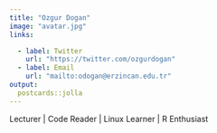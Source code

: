 ```yaml
---
title: "Ozgur Dogan"
image: "avatar.jpg"
links:

  - label: Twitter
    url: "https://twitter.com/ozgurdogan"
  - label: Email
    url: "mailto:odogan@erzincan.edu.tr"
output:
  postcards::jolla
---
```

 
Lecturer | Code Reader | Linux Learner | R Enthusiast
